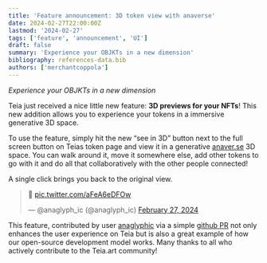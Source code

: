 ```yaml
---
title: 'Feature announcement: 3D token view with anaverse'
date: 2024-02-27T22:00:00Z
lastmod: '2024-02-27'
tags: ['feature', 'announcement', 'UI']
draft: false
summary: 'Experience your OBJKTs in a new dimension'
bibliography: references-data.bib
authors: ['merchantcoppola']
---
```


_Experience your OBJKTs in a new dimension_

Teia just received a nice little new feature: **3D previews for your NFTs**! 
This new addition allows you to experience your tokens in a immersive generative 3D space.

To use the feature, simply hit the new “see in 3D” button next to the full screen button on Teias token page and view it in a generative [anaver.se](https://anaver.se/) 3D space. 
You can walk around it, move it somewhere else, add other tokens to go with it and do all that collaboratively with the other people connected! 

A single click brings you back to the original view.

<blockquote class="twitter-tweet" data-media-max-width="560"><p lang="qme" dir="ltr">👀 <a href="https://t.co/aFeA6eDFOw">pic.twitter.com/aFeA6eDFOw</a></p>&mdash; @anaglyph_ic (@anaglyph_ic) <a href="https://twitter.com/anaglyph_ic/status/1762568302436483237?ref_src=twsrc%5Etfw">February 27, 2024</a></blockquote> <script async src="https://platform.twitter.com/widgets.js" charset="utf-8"></script> 

This feature, contributed by user [anaglyphic](https://twitter.com/anaglyph_ic) via a simple [github PR](https://github.com/teia-community/teia-ui/pull/386) not only enhances the user experience on Teia but is also a great example of how our open-source development model works. 
Many thanks to all who actively contribute to the Teia.art community!
